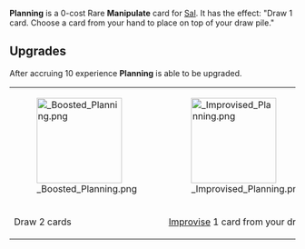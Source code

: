 {{Card
|character = Sal
|rarity = Rare
|decktype = Negotiation
|cardtype = Manipulate
|keywords = None
|upgradeable = Yes
|expreq = 10
|upgrade1 = Boosted Planning
|upgrade2 = Improvised Planning}}

{{Quote|Alright, make some room.}}

'''Planning''' is a 0-cost Rare '''Manipulate''' card for [[Sal]]. It has the effect: "Draw 1 card. Choose a card from your hand to place on top of your draw pile."

==Upgrades==
After accruing 10 experience '''Planning''' is able to be upgraded.
{| class="wikitable" style="text-align:center"
|-
|[[File: Boosted Planning.png|150px]]
|[[File: Improvised Planning.png|150px]]
|-
!Draw 2 cards
![[Improvise]] 1 card from your draw pile
|}